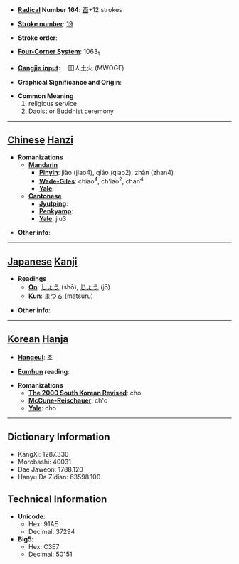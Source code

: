 * '''[[Wiktionary:Chinese radical index| Radical]] Number 164''': [[Wiktionary:Chinese radical index 酉|酉]]+12 strokes

* '''[[Wiktionary:Chinese total strokes index|Stroke number]]''': [[Wiktionary:Chinese total strokes index 19|19]]

* '''Stroke order''': 

* '''[[Wiktionary:Chinese four corner index|Four-Corner System]]''': 1063<sub>1</sub>

* '''[[Wiktionary:Chinese Cangjie index|Cangjie input]]''': 一田人土火 (MWOGF)

* '''Graphical Significance and Origin''': 

* '''Common Meaning'''
*#religious service
*# Daoist or Buddhist ceremony


----

== [[Chinese]] [[Hanzi]] ==

* '''Romanizations'''
** '''[[Mandarin]]'''
*** '''[[Pinyin]]''': jiào (jiao4), qiáo (qiao2), zhàn (zhan4)
*** '''[[Wade-Giles]]''': chiao<sup>4</sup>, ch'iao<sup>2</sup>, chan<sup>4</sup>
*** '''[[Yale]]''': 
** '''[[Cantonese]]'''
*** '''[[Jyutping]]''':
*** '''[[Penkyamp]]''': 
*** '''[[Yale]]''': jiu3

* '''Other info''': 

----

== [[Japanese]] [[Kanji]] ==

* '''Readings'''
** '''[[On]]''': [[しょう]] (shō), [[じょう]] (jō)
** '''[[Kun]]''': [[まつる]] (matsuru)

* '''Other info''':  

----

== [[Korean]] [[Hanja]] ==

* '''[[Hangeul]]''': 초

* '''[[Eumhun]] reading''': 

* '''Romanizations'''
** '''[[The 2000 South Korean Revised Romanization|The 2000 South Korean Revised]]''': cho
** '''[[McCune-Reischauer]]''': ch'o
** '''[[Yale]]''': cho

----

== Dictionary Information ==

* KangXi: 1287.330
* Morobashi: 40031
* Dae Jaweon: 1788.120
* Hanyu Da Zidian: 63598.100

== Technical Information ==

* '''Unicode''':
** Hex: 91AE
** Decimal: 37294
* '''Big5''':
** Hex: C3E7
** Decimal: 50151